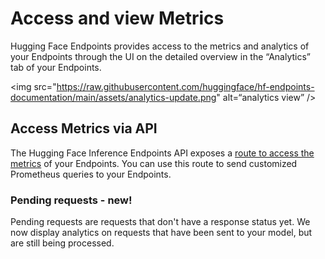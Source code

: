 # Access and view Metrics

Hugging Face Endpoints provides access to the metrics and analytics of your Endpoints through the UI on the detailed overview in the “Analytics” tab of your Endpoints. 

<img src="https://raw.githubusercontent.com/huggingface/hf-endpoints-documentation/main/assets/analytics-update.png" alt=“analytics view” />

## Access Metrics via API

The Hugging Face Inference Endpoints API exposes a [route to access the metrics](/docs/inference-endpoints/api_reference#getendpointmetrics) of your Endpoints. You can use this route to send customized Prometheus queries to your Endpoints.

### Pending requests - new!

Pending requests are requests that don't have a response status yet. We now display analytics on requests that have been sent to your model, but are still being processed.
